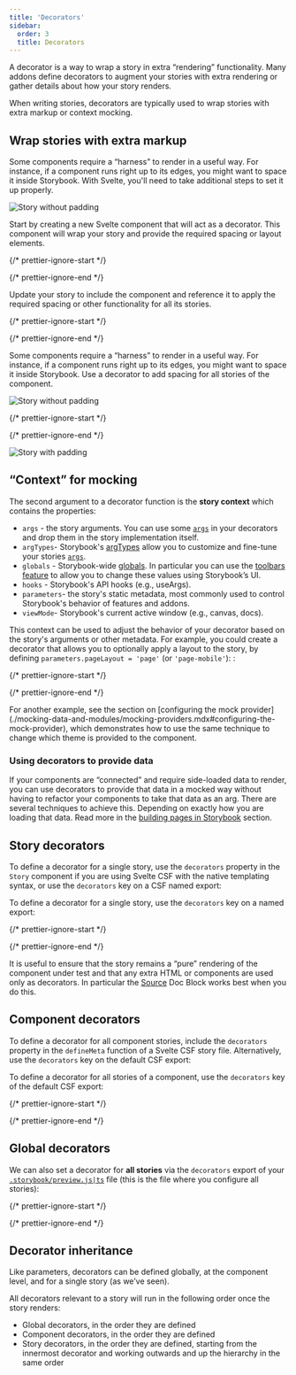 ```yaml
---
title: 'Decorators'
sidebar:
  order: 3
  title: Decorators
---
```


<YouTubeCallout id="4yi_yCTkgng" title="Storybook Decorators Crash Course" />

A decorator is a way to wrap a story in extra “rendering” functionality. Many addons define decorators to augment your stories with extra rendering or gather details about how your story renders.

When writing stories, decorators are typically used to wrap stories with extra markup or context mocking.

## Wrap stories with extra markup

<IfRenderer renderer="svelte">

  Some components require a “harness” to render in a useful way. For instance, if a component runs right up to its edges, you might want to space it inside Storybook. With Svelte, you'll need to take additional steps to set it up properly.

  ![Story without padding](../_assets/writing-stories/decorators-no-padding.png)

  Start by creating a new Svelte component that will act as a decorator. This component will wrap your story and provide the required spacing or layout elements.

  {/* prettier-ignore-start */}

  <CodeSnippets path="margindecorator.md" />

  {/* prettier-ignore-end */}

  Update your story to include the component and reference it to apply the required spacing or other functionality for all its stories.

  {/* prettier-ignore-start */}

  <CodeSnippets path="your-component-with-decorator.md" />

  {/* prettier-ignore-end */}

</IfRenderer>

<If notRenderer="svelte">

  Some components require a “harness” to render in a useful way. For instance, if a component runs right up to its edges, you might want to space it inside Storybook. Use a decorator to add spacing for all stories of the component.

  ![Story without padding](../_assets/writing-stories/decorators-no-padding.png)

  {/* prettier-ignore-start */}

  <CodeSnippets path="your-component-with-decorator.md" />

  {/* prettier-ignore-end */}

</If>

![Story with padding](../_assets/writing-stories/decorators-padding.png)

## “Context” for mocking

The second argument to a decorator function is the **story context** which contains the properties:

* `args` - the story arguments. You can use some [`args`](./args.mdx) in your decorators and drop them in the story implementation itself.
* `argTypes`- Storybook's [argTypes](../api/arg-types.mdx) allow you to customize and fine-tune your stories [`args`](./args.mdx).
* `globals` - Storybook-wide [globals](../essentials/toolbars-and-globals.mdx#globals). In particular you can use the [toolbars feature](../essentials/toolbars-and-globals.mdx#global-types-and-the-toolbar-annotation) to allow you to change these values using Storybook’s UI.
* `hooks` - Storybook's API hooks (e.g., useArgs).
* `parameters`- the story's static metadata, most commonly used to control Storybook's behavior of features and addons.
* `viewMode`- Storybook's current active window (e.g., canvas, docs).

This context can be used to adjust the behavior of your decorator based on the story's arguments or other metadata. For example, you could create a decorator that allows you to optionally apply a layout to the story, by defining `parameters.pageLayout = 'page'` (or `'page-mobile'`):
:

{/* prettier-ignore-start */}

<CodeSnippets path="decorator-parameterized-in-preview.md" />

{/* prettier-ignore-end */}

<Callout variant="info" icon="💡">
  For another example, see the section on [configuring the mock provider](./mocking-data-and-modules/mocking-providers.mdx#configuring-the-mock-provider), which demonstrates how to use the same technique to change which theme is provided to the component.
</Callout>

### Using decorators to provide data

If your components are “connected” and require side-loaded data to render, you can use decorators to provide that data in a mocked way without having to refactor your components to take that data as an arg. There are several techniques to achieve this. Depending on exactly how you are loading that data. Read more in the [building pages in Storybook](./build-pages-with-storybook.mdx) section.

## Story decorators

<IfRenderer renderer="svelte">

  To define a decorator for a single story, use the `decorators` property in the `Story` component if you are using Svelte CSF with the native templating syntax, or use the `decorators` key on a CSF named export:

</IfRenderer>

<If notRenderer="svelte">

  To define a decorator for a single story, use the `decorators` key on a named export:

</If>

{/* prettier-ignore-start */}

<CodeSnippets path="button-story-decorator.md" />

{/* prettier-ignore-end */}

It is useful to ensure that the story remains a “pure” rendering of the component under test and that any extra HTML or components are used only as decorators. In particular the [Source](../api/doc-blocks/doc-block-source.mdx) Doc Block works best when you do this.

## Component decorators

<IfRenderer renderer="svelte">

  To define a decorator for all component stories, include the `decorators` property in the `defineMeta` function of a Svelte CSF story file. Alternatively, use the `decorators` key on the default CSF export:

</IfRenderer>

<If notRenderer="svelte">

  To define a decorator for all stories of a component, use the `decorators` key of the default CSF export:

</If>

{/* prettier-ignore-start */}

<CodeSnippets path="button-story-component-decorator.md" />

{/* prettier-ignore-end */}

## Global decorators

We can also set a decorator for **all stories** via the `decorators` export of your [`.storybook/preview.js|ts`](../configure/index.mdx#configure-story-rendering) file (this is the file where you configure all stories):

{/* prettier-ignore-start */}

<CodeSnippets path="storybook-preview-global-decorator.md" />

{/* prettier-ignore-end */}

## Decorator inheritance

Like parameters, decorators can be defined globally, at the component level, and for a single story (as we’ve seen).

All decorators relevant to a story will run in the following order once the story renders:

* Global decorators, in the order they are defined
* Component decorators, in the order they are defined
* Story decorators, in the order they are defined, starting from the innermost decorator and working outwards and up the hierarchy in the same order